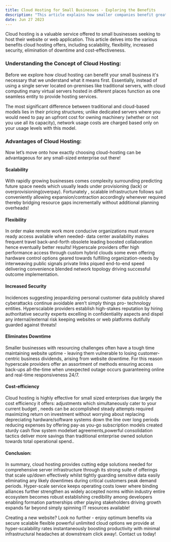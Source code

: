 ```yaml
---
title: Cloud Hosting for Small Businesses - Exploring the Benefits
description: "This article explains how smaller companies benefit greatly from taking advantage of cloud-hosting -- including scalability, flexibility remote work possibilities increased security differentiating levels-of-service provided reduces overall ownership spending!"
date: Jun 27 2023
---
```


Cloud hosting is a valuable service offered to small businesses seeking to host their website or web application. This article delves into the various benefits cloud hosting offers, including scalability, flexibility, increased security, elimination of downtime and cost-effectiveness.

### Understanding the Concept of Cloud Hosting:

Before we explore how cloud hosting can benefit your small business it's necessary that we understand what it means first. Essentially, instead of using a single server located on-premises like traditional servers, with cloud computing many virtual servers hosted in different places function as one seamless entity to provide hosting services.

The most significant difference between traditional and cloud-based models lies in their pricing structures; unlike dedicated servers where you would need to pay an upfront cost for owning machinery (whether or not you use all its capacity), network usage costs are charged based only on your usage levels with this model.

### Advantages of Cloud Hosting:

Now let’s move onto how exactly choosing cloud-hosting can be advantageous for any small-sized enterprise out there!

#### Scalability

With rapidly growing businesses comes complexity surrounding predicting future space needs which usually leads under provisioning (lack) or overprovisioning(overpay). Fortunately , scalable infrastructure follows suit conveniently allowing expansion/contraction accordingly whenever required thereby bridging resource gaps incrementally without additional planning overheads!

#### Flexibility

In order make remote work more conducive organizations must ensure ready access available when needed- data center availability makes frequent travel back-and-forth obsolete leading boosted collaboration hence eventually better results! Hyperscale providers offer high performance access through custom hybrid clouds some even offering hardware control options geared towards fulfilling organization-needs by interweaving public signals private links piqued end-to-end speed delivering convenience blended network topology driving successful outcome implementation.

#### Increased Security

Incidences suggesting jeopardizing personal customer data publicly shared cyberattacks continue avoidable aren’t simply things pro- technology entities. Hyperscalable providers establish high-stakes reputation by hiring authoritative security experts excelling in confidentiality aspects and dispel any internal/external risk keeping websites or web platforms dutifully guarded against threats!

#### Eliminates Downtime

Smaller businesses with resourcing challenges often have a tough time maintaining website uptime - leaving them vulnerable to losing customer-centric business dividends, arising from website downtime. For this reason hyperscale providers offer an assortment of methods ensuring access back-ups all-the-time when unexpected outage occurs guaranteeing online and real-time responsiveness 24/7.

#### Cost-efficiency

Cloud hosting is highly effective for small sized enterprises due largely the cost efficiency it offers: adjustments which simultaneously cater to your current budget , needs can be accomplished steady attempts required maximizing return on investment without worrying about replacing depreciating hardware/software systems down the line over long periods reducing expenses by offering pay-as you-go subscription models created sturdy cash flow system modelset agreements,powerful consolidation tactics deliver more savings than traditional enterprise owned solution towards total operational spend..

#### Conclusion:

In summary, cloud hosting provides cutting edge solutions needed for comprehensive server infrastructure through its strong suite of offerings that scale up/down effectively whilst tightly guarding sensitive data easily eliminating any likely downtimes during critical customers peak demand periods. Hyper-scale service keeps operating costs lower where binding alliances further strengthen as widely accepted norms within industry entire ecosystem becomes robust establishing credibility among developers enabling formation partnerships other playing stakeholders driving growth expands far beyond simply spinning IT resources available!

Creating a new website? Look no further - enjoy optimum benefits via secure scalable flexible powerful unlimited cloud options we provide at hyper-scalability rates instantaneously boosting productivity with minimal infrastructural headaches at downstream click away!. Contact us today!